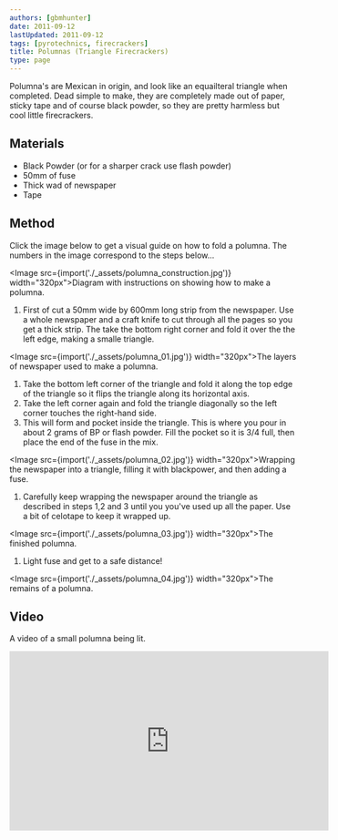 ```yaml
---
authors: [gbmhunter]
date: 2011-09-12
lastUpdated: 2011-09-12
tags: [pyrotechnics, firecrackers]
title: Polumnas (Triangle Firecrackers)
type: page
---
```


Polumna's are Mexican in origin, and look like an equailteral triangle when completed. Dead simple to make, they are completely made out of paper, sticky tape and of course black powder, so they are pretty harmless but cool little firecrackers.

## Materials

* Black Powder (or for a sharper crack use flash powder)
* 50mm of fuse
* Thick wad of newspaper
* Tape

## Method

Click the image below to get a visual guide on how to fold a polumna. The numbers in the image correspond to the steps below...

<Image src={import('./_assets/polumna_construction.jpg')} width="320px">Diagram with instructions on showing how to make a polumna.</Image>

1. First of cut a 50mm wide by 600mm long strip from the newspaper. Use a whole newspaper and a craft knife to cut through all the pages so you get a thick strip. The take the bottom right corner and fold it over the the left edge, making a smalle triangle.

<Image src={import('./_assets/polumna_01.jpg')} width="320px">The layers of newspaper used to make a polumna.</Image>

1. Take the bottom left corner of the triangle and fold it along the top edge of the triangle so it flips the triangle along its horizontal axis.
1. Take the left corner again and fold the triangle diagonally so the left corner touches the right-hand side.
1. This will form and pocket inside the triangle. This is where you pour in about 2 grams of BP or flash powder. Fill the pocket so it is 3/4 full, then place the end of the fuse in the mix.

<Image src={import('./_assets/polumna_02.jpg')} width="320px">Wrapping the newspaper into a triangle, filling it with blackpower, and then adding a fuse.</Image>

1. Carefully keep wrapping the newspaper around the triangle as described in steps 1,2 and 3 until you you've used up all the paper. Use a bit of celotape to keep it wrapped up.

<Image src={import('./_assets/polumna_03.jpg')} width="320px">The finished polumna.</Image>

1. Light fuse and get to a safe distance!

<Image src={import('./_assets/polumna_04.jpg')} width="320px">The remains of a polumna.</Image>

## Video

A video of a small polumna being lit.

<iframe width="560" height="315" src="https://www.youtube.com/embed/ByAsQiedvEw" frameborder="0" allow="accelerometer; autoplay; encrypted-media; gyroscope; picture-in-picture" allowfullscreen></iframe>
